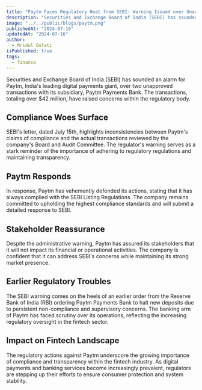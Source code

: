 ```yaml
---
title: "Paytm Faces Regulatory Heat from SEBI: Warning Issued over Unauthorized Bank Transactions"
description: "Securities and Exchange Board of India (SEBI) has sounded an alarm for Paytm, India's leading digital payments giant, over two unapproved transactions with its subsidiary, Paytm Payments Bank. The transactions, totaling over $42 million, have raised concerns within the regulatory body."
image: "../../public/blogs/paytm.png"
publishedAt: "2024-07-16"
updatedAt: "2024-07-16"
author: 
  - Mridul Gulati
isPublished: true
tags: 
  - finance
---
```


Securities and Exchange Board of India (SEBI) has sounded an alarm for Paytm, India's leading digital payments giant, over two unapproved transactions with its subsidiary, Paytm Payments Bank. The transactions, totaling over $42 million, have raised concerns within the regulatory body.

## Compliance Woes Surface

SEBI's letter, dated July 15th, highlights inconsistencies between Paytm's claims of compliance and the actual transactions reviewed by the company's Board and Audit Committee. The regulator's warning serves as a stark reminder of the importance of adhering to regulatory regulations and maintaining transparency.

## Paytm Responds

In response, Paytm has vehemently defended its actions, stating that it has always complied with the SEBI Listing Regulations. The company remains committed to upholding the highest compliance standards and will submit a detailed response to SEBI.

## Stakeholder Reassurance

Despite the administrative warning, Paytm has assured its stakeholders that it will not impact its financial or operational activities. The company is confident that it can address SEBI's concerns while maintaining its strong market presence.

## Earlier Regulatory Troubles

The SEBI warning comes on the heels of an earlier order from the Reserve Bank of India (RBI) ordering Paytm Payments Bank to halt new deposits due to persistent non-compliance and supervisory concerns. The banking arm of Paytm has faced scrutiny over its operations, reflecting the increasing regulatory oversight in the fintech sector.

## Impact on Fintech Landscape

The regulatory actions against Paytm underscore the growing importance of compliance and transparency within the fintech industry. As digital payments and banking services become increasingly prevalent, regulators are stepping up their efforts to ensure consumer protection and system stability.